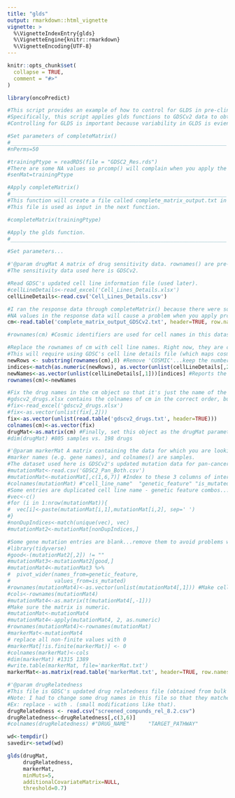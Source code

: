 ```yaml
---
title: "glds"
output: rmarkdown::html_vignette
vignette: >
  %\VignetteIndexEntry{glds}
  %\VignetteEngine{knitr::rmarkdown}
  %\VignetteEncoding{UTF-8}
---
```


```r
knitr::opts_chunk$set(
  collapse = TRUE,
  comment = "#>"
)
```

```r
library(oncoPredict)

#This script provides an example of how to control for GLDS in pre-clinical biomarker discovery. 
#Specifically, this script applies glds functions to GDSCv2 data to obtain p-values and beta values for each #drug-gene association. 
#Controlling for GLDS is important because variability in GLDS is evient in cancer cell lines, and controlling for #this variability improves cancer biomarker discovery.

#Set parameters of completeMatrix()
#_____________________________________________________________________
#nPerms=50

#trainingPtype = readRDS(file = "GDSC2_Res.rds")
#There are some NA values so prcomp() will complain when you apply the GLDS function.
#senMat=trainingPtype

#Apply completeMatrix()
#_____________________________________________________________________
#This function will create a file called complete_matrix_output.txt in your working directory.
#This file is used as input in the next function.

#completeMatrix(trainingPtype)

#Apply the glds function.
#_____________________________________________________________________

#Set parameters...

#'@param drugMat A matrix of drug sensitivity data. rownames() are pre-clinical samples, and colnames() are drug names.
#The sensitivity data used here is GDSCv2.

#Read GDSC's updated cell line information file (used later).
#cellLineDetails<-read_excel('Cell_Lines_Details.xlsx')
cellLineDetails<-read.csv('Cell_Lines_Details.csv')

#I ran the response data through completeMatrix() because there were some NA values.
#NA values in the response data will cause a problem when you apply prcomp().
cm<-read.table('complete_matrix_output_GDSCv2.txt', header=TRUE, row.names=1) #Now, there are no NA values.

#rownames(cm) #Cosmic identifiers are used for cell names in this dataset...this will cause a problem later when matching cell lines between sensitivity and mutation data.

#Replace the rownames of cm with cell line names. Right now, they are cosmic ids.
#This will require using GDSC's cell line details file (which maps cosmic ids to cell line names).
newRows <- substring(rownames(cm),8) #Remove 'COSMIC'...keep the numbers after COSMIC.
indices<-match(as.numeric(newRows), as.vector(unlist(cellLineDetails[,2]))) #Refer to the cell line details file to make this replacement.
newNames<-as.vector(unlist(cellLineDetails[,1]))[indices] #Reports the corresponding cell line names
rownames(cm)<-newNames

#Fix the drug names in the cm object so that it's just the name of the drug (remove those extra numbers/identifiers at the end).
#gdscv2_drugs.xlsx contains the colnames of cm in the correct order, but with the extra identifiers removed.
#fix<-read_excel('gdscv2_drugs.xlsx')
#fix<-as.vector(unlist(fix[,2]))
fix<-as.vector(unlist(read.table('gdscv2_drugs.txt', header=TRUE)))
colnames(cm)<-as.vector(fix)
drugMat<-as.matrix(cm) #Finally, set this object as the drugMat parameter. 
#dim(drugMat) #805 samples vs. 198 drugs

#'@param markerMat A matrix containing the data for which you are looking for an association with drug sensitivity (e.g. a matrix of somatic mutation data). rownames() are 
#marker names (e.g. gene names), and colnames() are samples.
#The dataset used here is GDSCv2's updated mutation data for pan-cancer. It includes both CNV and coding variant.
#mutationMat<-read.csv('GDSC2_Pan_Both.csv')
#mutationMat<-mutationMat[,c(1,6,7)] #Index to these 3 columns of interest.
#colnames(mutationMat) #"cell_line_name"  "genetic_feature" "is_mutated" 
#Some entries are duplicated cell line name - genetic feature combos...remove them to avoid problems with pivot_wider().
#vec<-c()
#for (i in 1:nrow(mutationMat)){
#  vec[i]<-paste(mutationMat[i,1],mutationMat[i,2], sep=' ')
#}
#nonDupIndices<-match(unique(vec), vec)
#mutationMat2<-mutationMat[nonDupIndices,]

#Some gene mutation entries are blank...remove them to avoid problems with pivot_wider().
#library(tidyverse)
#good<-(mutationMat2[,2]) != ""
#mutationMat3<-mutationMat2[good,]
#mutationMat4<-mutationMat3 %>%
#  pivot_wider(names_from=genetic_feature,
#              values_from=is_mutated)
#rownames(mutationMat4)<-as.vector(unlist(mutationMat4[,1])) #Make cell lines the #rownames...right now they are column 1.
#cols<-rownames(mutationMat4)
#mutationMat4<-as.matrix(t(mutationMat4[,-1]))
#Make sure the matrix is numeric.
#mutationMat<-mutationMat4
#mutationMat4<-apply(mutationMat4, 2, as.numeric)
#rownames(mutationMat4)<-rownames(mutationMat)
#markerMat<-mutationMat4
# replace all non-finite values with 0
#markerMat[!is.finite(markerMat)] <- 0
#colnames(markerMat)<-cols
#dim(markerMat) #1315 1389
#write.table(markerMat, file='markerMat.txt')
markerMat<-as.matrix(read.table('markerMat.txt', header=TRUE, row.names=1))

#'@param drugRelatedness 
#This file is GDSC's updated drug relatedness file (obtained from bulk data download/all compounds screened/compounds-annotation).
#Note: I had to change some drug names in this file so that they matched colnames of cm.
#Ex: replace - with . (small modifications like that).
drugRelatedness <- read.csv("screened_compunds_rel_8.2.csv")
drugRelatedness<-drugRelatedness[,c(3,6)]
#colnames(drugRelatedness) #"DRUG_NAME"      "TARGET_PATHWAY"

wd<-tempdir()
savedir<-setwd(wd)

glds(drugMat,
     drugRelatedness,
     markerMat,
     minMuts=5,
     additionalCovariateMatrix=NULL,
     threshold=0.7)
```
